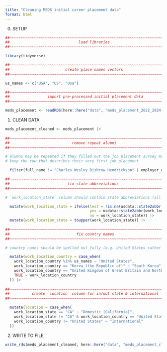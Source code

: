 ```yaml
---
title: "Cleaning MEDS initial career placement data"
format: html
---
```


0. SETUP

```r
##~~~~~~~~~~~~~~~~~~~~~~~~~~~~~~~~~~~~~~~~~~~~~~~~~~~~~~~~~~~~~~~~~~~~~~~~~~~~~~
##                               load libraries                             ----
##~~~~~~~~~~~~~~~~~~~~~~~~~~~~~~~~~~~~~~~~~~~~~~~~~~~~~~~~~~~~~~~~~~~~~~~~~~~~~~

library(tidyverse)

##~~~~~~~~~~~~~~~~~~~~~~~~~~~~~~~~~~~~~~~~~~~~~~~~~~~~~~~~~~~~~~~~~~~~~~~~~~~~~~
##                         create place names vectors                       ----
##~~~~~~~~~~~~~~~~~~~~~~~~~~~~~~~~~~~~~~~~~~~~~~~~~~~~~~~~~~~~~~~~~~~~~~~~~~~~~~

us_names <- c("USA", "US", "Usa")

##~~~~~~~~~~~~~~~~~~~~~~~~~~~~~~~~~~~~~~~~~~~~~~~~~~~~~~~~~~~~~~~~~~~~~~~~~~~~~~
##                 import pre-processed initial placement data              ----
##~~~~~~~~~~~~~~~~~~~~~~~~~~~~~~~~~~~~~~~~~~~~~~~~~~~~~~~~~~~~~~~~~~~~~~~~~~~~~~

meds_placement <- readRDS(here::here("data", "meds_placement_2022_2024.rds")) 
```

1. CLEAN DATA

```r
meds_placement_cleaned <- meds_placement |> 
  
##~~~~~~~~~~~~~~~~~~~~~~~~~~~~~~~~~~~~~~~~~~~~~~~~~~~~~~~~~~~~~~~~~~~~~~~~~~~~~~
##                            remove repeat alumni                          ----
##~~~~~~~~~~~~~~~~~~~~~~~~~~~~~~~~~~~~~~~~~~~~~~~~~~~~~~~~~~~~~~~~~~~~~~~~~~~~~~

# alumni may be repeated if they filled out the job placement survey more than once when getting a new job
# keep the row that describes their very first job placement 

  filter(full_name != "Charles Wesley Disbrow Hendrickson" | employer_account_name != "Chaminade University of Honolulu") |> # 2022

##~~~~~~~~~~~~~~~~~~~~~~~~~~~~~~~~~~~~~~~~~~~~~~~~~~~~~~~~~~~~~~~~~~~~~~~~~~~~~~
##                          fix state abbreviations                         ----
##~~~~~~~~~~~~~~~~~~~~~~~~~~~~~~~~~~~~~~~~~~~~~~~~~~~~~~~~~~~~~~~~~~~~~~~~~~~~~~

# `work_location_state` column should contain state abbreviations (all capitalized)

  mutate(work_location_state = ifelse(test = !is.na(usdata::state2abbr(work_location_state)),
                                      yes = usdata::state2abbr(work_location_state),
                                      no = work_location_state)) |> 
  mutate(work_location_state = toupper(work_location_state)) |> 
  
##~~~~~~~~~~~~~~~~~~~~~~~~~~~~~~~~~~~~~~~~~~~~~~~~~~~~~~~~~~~~~~~~~~~~~~~~~~~~~~
##                              fix country names                           ----
##~~~~~~~~~~~~~~~~~~~~~~~~~~~~~~~~~~~~~~~~~~~~~~~~~~~~~~~~~~~~~~~~~~~~~~~~~~~~~~

# country names should be spelled out fully (e.g. United States rather than US or USA)

  mutate(work_location_country = case_when(
    work_location_country %in% us_names ~ "United States",
    work_location_country == "Korea (the Republic of)" ~ "South Korea",
    work_location_country == "United Kingdom of Great Britain and Northern Ireland (the)" ~ "United Kingdom",
    TRUE ~ work_location_country
  )) |> 
 
##~~~~~~~~~~~~~~~~~~~~~~~~~~~~~~~~~~~~~~~~~~~~~~~~~~~~~~~~~~~~~~~~~~~~~~~~~~~~~~
##          create `location` column for in/out state & international       ----
##~~~~~~~~~~~~~~~~~~~~~~~~~~~~~~~~~~~~~~~~~~~~~~~~~~~~~~~~~~~~~~~~~~~~~~~~~~~~~~

  mutate(location = case_when(
    work_location_state == "CA" ~ "Domestic (California)",
    work_location_state != "CA" & work_location_country == "United States" ~ "Domestic (Out of State)",
    work_location_country != "United States" ~ "International"
  ))
```

2. WRITE TO FILE

```r
write_rds(meds_placement_cleaned, here::here("data", "meds_placement_cleaned.rds")) 
```

